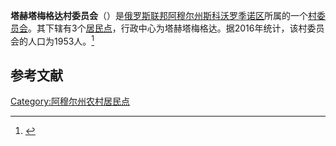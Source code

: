 {{Infobox Settlement
| official_name = 塔赫塔梅格达村委员会
| native_name = Тахтамыгдинский сельсовет
| settlement_type = [[村委员会|村委员会]]
| subdivision_type = [[国家|国家]]
| subdivision_type1 = [[俄罗斯行政区划|州]]
| subdivision_type2 = [[区_(苏联)|区]]
| subdivision_name = {{RUS}}
| subdivision_name1 = [[阿穆尔州|阿穆尔州]]
| subdivision_name2 = [[斯科沃罗季诺区|斯科沃罗季诺区]]
| seat_type = 行政中心
| seat = 塔赫塔梅格达
| population_as_of=2016
| population_footnotes = <ref name=amurstat />
| population_total = 1953
| coordinates_display = inline,title
| latd = 54 | latm = 06 | lats = 33 | latNS = N
| longd = 123 | longm = 36 | longs = 38 | longEW = E
| timezone = [[雅库茨克时间|MSK+6]]
| utc_offset = +9
| blank_name = [[俄罗斯市政土地区划代码|OKTMO编码]]
| blank_info = [http://classif.spb.ru/classificators/view/tma.php?st=A&kr=1&kod=10649420 10649420]
}}
'''塔赫塔梅格达村委员会'''（{{lang-ru|Тахтамыгдинский сельсовет}}）是[[俄罗斯联邦|俄罗斯联邦]][[阿穆尔州|阿穆尔州]][[斯科沃罗季诺区|斯科沃罗季诺区]]所属的一个[[村委员会|村委员会]]。其下辖有3个[[居民点|居民点]]，行政中心为塔赫塔梅格达。据2016年统计，该村委员会的人口为1953人。<ref name=amurstat>{{cite web |url=http://amurstat.gks.ru/wps/wcm/connect/rosstat_ts/amurstat/resources/d600c10043769f3eb9effbdd898fc419/07_1_4.htm |title=Оценка численности населения по городским округам, муниципальным районам, городским и сельским поселениям Амурской области на 1 января 2016 года |language=ru |accessdate=2016-04-21 |archiveurl=https://www.webcitation.org/6gvsqa6qi?url=http://amurstat.gks.ru/wps/wcm/connect/rosstat_ts/amurstat/resources/d600c10043769f3eb9effbdd898fc419/07_1_4.htm |archivedate=2016-04-21 |deadurl=yes }}</ref>

== 参考文献 ==
{{reflist}}

{{Russia-stub}}

[[Category:阿穆尔州农村居民点|Category:阿穆尔州农村居民点]]